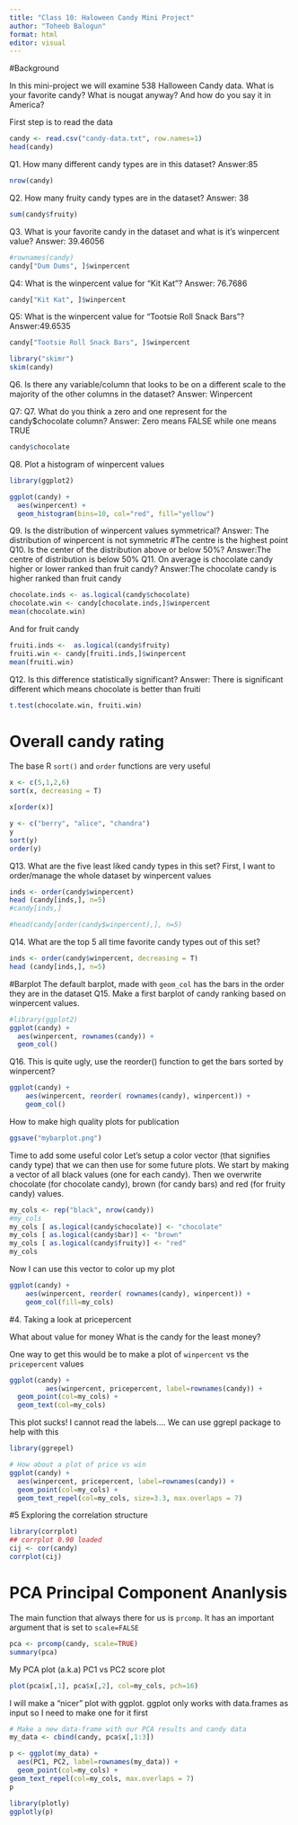 ```yaml
---
title: "Class 10: Haloween Candy Mini Project"
author: "Toheeb Balogun"
format: html
editor: visual
---
```


#Background

In this mini-project we will examine 538 Halloween Candy data. What is your favorite candy? What is nougat anyway? And how do you say it in America?

First step is to read the data

```r
candy <- read.csv("candy-data.txt", row.names=1)
head(candy)
```

Q1. How many different candy types are in this dataset? Answer:85

```r
nrow(candy)
```

Q2. How many fruity candy types are in the dataset? Answer: 38

```r
sum(candy$fruity)
```

Q3. What is your favorite candy in the dataset and what is it's winpercent value? Answer: 39.46056

```r
#rownames(candy)
candy["Dum Dums", ]$winpercent
```

Q4: What is the winpercent value for "Kit Kat"? Answer: 76.7686

```r
candy["Kit Kat", ]$winpercent
```

Q5: What is the winpercent value for "Tootsie Roll Snack Bars"? Answer:49.6535

```r
candy["Tootsie Roll Snack Bars", ]$winpercent
```

```r
library("skimr")
skim(candy)
```

Q6. Is there any variable/column that looks to be on a different scale to the majority of the other columns in the dataset? Answer: Winpercent

Q7: Q7. What do you think a zero and one represent for the candy\$chocolate column? Answer: Zero means FALSE while one means TRUE

```r
candy$chocolate
```

Q8. Plot a histogram of winpercent values

```r
library(ggplot2)

ggplot(candy) + 
  aes(winpercent) + 
  geom_histogram(bins=10, col="red", fill="yellow")
```

Q9. Is the distribution of winpercent values symmetrical? Answer: The distribution of winpercent is not symmetric #The centre is the highest point Q10. Is the center of the distribution above or below 50%? Answer:The centre of distribution is below 50% Q11. On average is chocolate candy higher or lower ranked than fruit candy? Answer:The chocolate candy is higher ranked than fruit candy

```r
chocolate.inds <- as.logical(candy$chocolate)
chocolate.win <- candy[chocolate.inds,]$winpercent
mean(chocolate.win)
```

And for fruit candy

```r
fruiti.inds <-  as.logical(candy$fruity)
fruiti.win <- candy[fruiti.inds,]$winpercent
mean(fruiti.win)
```

Q12. Is this difference statistically significant? Answer: There is significant different which means chocolate is better than fruiti

```r
t.test(chocolate.win, fruiti.win)
```

# Overall candy rating

The base R `sort()` and `order` functions are very useful

```r
x <- c(5,1,2,6)
sort(x, decreasing = T)
```

```r
x[order(x)]
```

```r
y <- c("berry", "alice", "chandra")
y
sort(y)
order(y)
```

Q13. What are the five least liked candy types in this set? First, I want to order/manage the whole dataset by winpercent values

```r
inds <- order(candy$winpercent)
head (candy[inds,], n=5)
#candy[inds,]
```

```r
#head(candy[order(candy$winpercent),], n=5)
```

Q14. What are the top 5 all time favorite candy types out of this set?

```r
inds <- order(candy$winpercent, decreasing = T)
head (candy[inds,], n=5)
```

#Barplot The default barplot, made with `geom_col` has the bars in the order they are in the dataset Q15. Make a first barplot of candy ranking based on winpercent values.

```r
#library(ggplot2)
ggplot(candy) + 
  aes(winpercent, rownames(candy)) +
  geom_col()
```

Q16. This is quite ugly, use the reorder() function to get the bars sorted by winpercent?

```r
ggplot(candy) + 
    aes(winpercent, reorder( rownames(candy), winpercent)) +
    geom_col()
```

How to make high quality plots for publication

```r
ggsave("mybarplot.png")
```

Time to add some useful color Let's setup a color vector (that signifies candy type) that we can then use for some future plots. We start by making a vector of all black values (one for each candy). Then we overwrite chocolate (for chocolate candy), brown (for candy bars) and red (for fruity candy) values.

```r
my_cols <- rep("black", nrow(candy))
#my_cols
my_cols [ as.logical(candy$chocolate)] <- "chocolate"
my_cols [ as.logical(candy$bar)] <- "brown"
my_cols [ as.logical(candy$fruity)] <- "red"
my_cols
```

Now I can use this vector to color up my plot

```r
ggplot(candy) + 
    aes(winpercent, reorder( rownames(candy), winpercent)) +
    geom_col(fill=my_cols)
```

#4. Taking a look at pricepercent

What about value for money What is the candy for the least money?

One way to get this would be to make a plot of `winpercent` vs the `pricepercent` values

```r
ggplot(candy) +
         aes(winpercent, pricepercent, label=rownames(candy)) + 
  geom_point(col=my_cols) + 
  geom_text(col=my_cols)
```

This plot sucks! I cannot read the labels.... We can use ggrepl package to help with this

```r
library(ggrepel)

# How about a plot of price vs win
ggplot(candy) +
  aes(winpercent, pricepercent, label=rownames(candy)) +
  geom_point(col=my_cols) + 
  geom_text_repel(col=my_cols, size=3.3, max.overlaps = 7)
```

#5 Exploring the correlation structure

```r
library(corrplot)
## corrplot 0.90 loaded
cij <- cor(candy)
corrplot(cij)
```

# PCA Principal Component Ananlysis

The main function that always there for us is `prcomp`. It has an important argument that is set to `scale=FALSE`

```r
pca <- prcomp(candy, scale=TRUE)
summary(pca)
```

My PCA plot (a.k.a) PC1 vs PC2 score plot

```r
plot(pca$x[,1], pca$x[,2], col=my_cols, pch=16)
```

I will make a "nicer" plot with ggplot. ggplot only works with data.frames as input so I need to make one for it first

```r
# Make a new data-frame with our PCA results and candy data
my_data <- cbind(candy, pca$x[,1:3])
```

```r
p <- ggplot(my_data) +
  aes(PC1, PC2, label=rownames(my_data)) +
  geom_point(col=my_cols) +
geom_text_repel(col=my_cols, max.overlaps = 7)
p
```

```r
library(plotly)
ggplotly(p)
```
